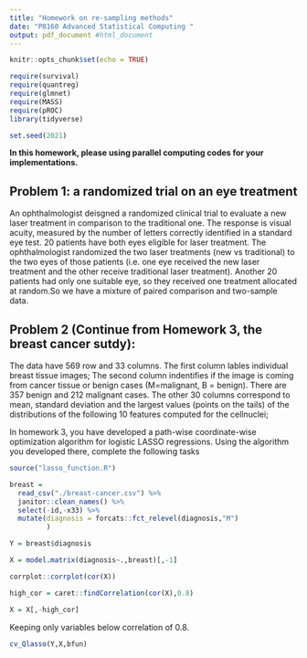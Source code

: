 ```yaml
---
title: "Homework on re-sampling methods"
date: "P8160 Advanced Statistical Computing "
output: pdf_document #html_document
---
```


```r
knitr::opts_chunk$set(echo = TRUE)

require(survival)
require(quantreg)
require(glmnet)
require(MASS)
require(pROC)
library(tidyverse)

set.seed(2021)
```
**In this homework, please using parallel computing codes for your implementations.**

## Problem 1: a randomized trial on an eye treatment

An ophthalmologist deisgned a randomized clinical trial to evaluate a new laser treatment in comparison to the traditional one.  The response is visual acuity, measured by the number of letters correctly identified in a standard eye test.  20 patients have both eyes eligible for laser treatment. The ophthalmologist randomized the two laser treatments (new vs traditional) to the two eyes of those patients (i.e. one eye received the new laser treatment and the other receive traditional laser treatment). Another 20 patients had only one suitable eye, so they received one treatment allocated at random.So we have a mixture of paired comparison and two-sample data.

\begin{verbatim}
> blue <- c(4,69,87,35,39,79,31,79,65,95,68,
           62,70,80,84,79,66,75,59,77,36,86,
           39,85,74,72,69,85,85,72)
> red <-c(62,80,82,83,0,81,28,69,48,90,63,
        77,0,55,83,85,54,72,58,68,88,83,78,
        30,58,45,78,64,87,65)
> acui<-data.frame(str=c(rep(0,20),
            rep(1,10)),red,blue)
\end{verbatim}


\vskip 20pt

\textbf{Answer the following question:}
 
\begin{enumerate}
\item[(1)]  The treatment effect of the new laser treatment is defined as $$E(Y\mid \mbox{trt = new}) - E(Y\mid \mbox{trt = traditional}).$$  Estimate the treatment effect using the collected data. 
\item[(2)] Use bootstrap to construct 95% confidence interval of the treatment effect. Describe your bootstrap procedure, and what is your conclusion from the bootstrap CI?
\end{enumerate}





## Problem 2 (Continue from Homework 3, the breast cancer sutdy): 


The data \textit{breast-cancer.csv} have 569 row and 33 columns. The first column \textbf{ID} lables individual breast tissue images; The second column \textbf{Diagnonsis} indentifies if the image is coming from cancer tissue or benign cases (M=malignant, B = benign). There are 357  benign and 212  malignant cases. The other 30 columns correspond to mean, standard deviation and the largest values (points on the tails) of the distributions of the following 10 features computed for the cellnuclei;
\begin{itemize}
\item radius (mean of distances from center to points on the perimeter)
\item texture (standard deviation of gray-scale values)
\item perimeter
\item area
\item smoothness (local variation in radius lengths)
\item compactness ($perimeter^2/area -1$)
\item concavity (severity of concave portions of the contour)
\item concave points (number of concave portions of the contour)
\item symmetry
\item fractal dimension ("coastline approximation" - 1)
\end{itemize}


In homework 3, you have developed a path-wise coordinate-wise optimization algorithm for logistic LASSO regressions. Using the algorithm you developed there, complete the following tasks 


\begin{enumerate}
\item Propose and implement a 5-fold cross-validation aglorithm to select the turning parameter in the logistic LASSO regression.  We call the logistic-LASSO with CV-selected $\lambda$ as the "optimal" logistic LASSO


\item Using the selected predictors from the  "optimal" logistic LASSO to predict the probability of malignant for each of the images (Note that estimates from logistic-Lasso are biased. You need to re-fit the logistic regression with the selected predictors to estimate the probability.)  How well the predictors classify the images?

\item Using the bootstraping smoothing idea to re-evaluate the probabilities of malignant. How well the new predictors classify the images?
\end{enumerate}

```r
source("lasso_function.R")

breast = 
  read_csv("./breast-cancer.csv") %>% 
  janitor::clean_names() %>% 
  select(-id,-x33) %>% 
  mutate(diagnosis = forcats::fct_relevel(diagnosis,"M")
         )

Y = breast$diagnosis

X = model.matrix(diagnosis~.,breast)[,-1]

corrplot::corrplot(cor(X))

high_cor = caret::findCorrelation(cor(X),0.8)

X = X[,-high_cor]
```

Keeping only variables below correlation of 0.8.

```r
cv_Qlasso(Y,X,bfun)
```


